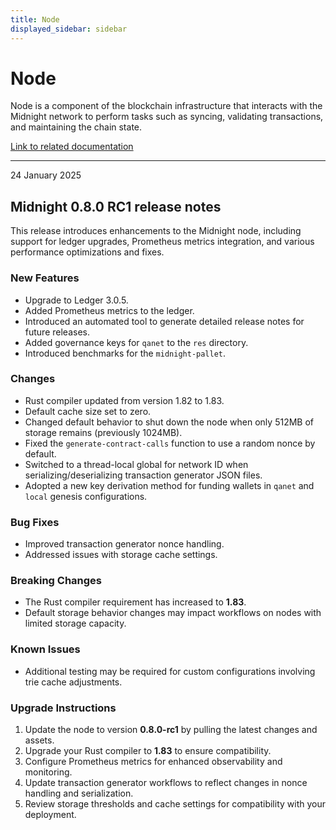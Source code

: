 ```yaml
---
title: Node
displayed_sidebar: sidebar
---
```


# Node

Node is a component of the blockchain infrastructure that interacts with the Midnight network to perform tasks such as syncing, validating transactions, and maintaining the chain state.

[Link to related documentation](../../develop/nodes-and-dapps/node-endpoints)

---

<div 
  style={{
    marginTop: '0',
    fontSize: '1rem',
    fontWeight: 'normal',
    marginBottom: '0.5rem'
  }}
>
  24 January 2025
</div>

## Midnight 0.8.0 RC1 release notes

This release introduces enhancements to the Midnight node, including support for ledger upgrades, Prometheus metrics integration, and various performance optimizations and fixes.


### New Features

- Upgrade to Ledger 3.0.5.
- Added Prometheus metrics to the ledger.
- Introduced an automated tool to generate detailed release notes for future releases.
- Added governance keys for `qanet` to the `res` directory.
- Introduced benchmarks for the `midnight-pallet`.


### Changes

- Rust compiler updated from version 1.82 to 1.83.  
- Default cache size set to zero.
- Changed default behavior to shut down the node when only 512MB of storage remains (previously 1024MB).
- Fixed the `generate-contract-calls` function to use a random nonce by default.
- Switched to a thread-local global for network ID when serializing/deserializing transaction generator JSON files.
- Adopted a new key derivation method for funding wallets in `qanet` and `local` genesis configurations.


### Bug Fixes

- Improved transaction generator nonce handling.  
- Addressed issues with storage cache settings.  


### Breaking Changes

- The Rust compiler requirement has increased to **1.83**.
- Default storage behavior changes may impact workflows on nodes with limited storage capacity.  

### Known Issues

- Additional testing may be required for custom configurations involving trie cache adjustments.  


### Upgrade Instructions

1. Update the node to version **0.8.0-rc1** by pulling the latest changes and assets.  
2. Upgrade your Rust compiler to **1.83** to ensure compatibility.  
3. Configure Prometheus metrics for enhanced observability and monitoring.  
4. Update transaction generator workflows to reflect changes in nonce handling and serialization.  
5. Review storage thresholds and cache settings for compatibility with your deployment.  
